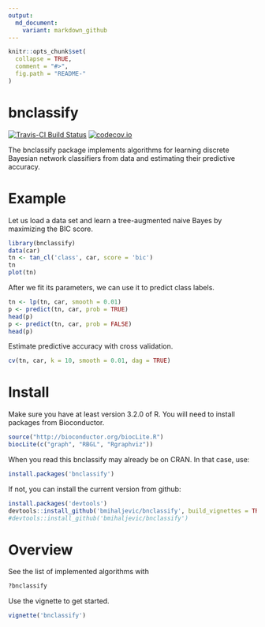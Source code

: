 ```yaml
---
output:
  md_document:
    variant: markdown_github
---
```


```r
knitr::opts_chunk$set(
  collapse = TRUE,
  comment = "#>",
  fig.path = "README-"
)
```
# bnclassify

[![Travis-CI Build Status](https://travis-ci.org/bmihaljevic/bnclassify.svg?branch=master)](https://travis-ci.org/bmihaljevic/bnclassify)
[![codecov.io](https://codecov.io/github/bmihaljevic/bnclassify/coverage.svg?branch=master)](https://codecov.io/github/bmihaljevic/bnclassify?branch=master)

The bnclassify package implements algorithms for learning discrete Bayesian network classifiers from data and estimating their predictive accuracy.

# Example 

Let us load a data set and learn a tree-augmented naive Bayes by maximizing the BIC score.
```r
library(bnclassify)
data(car)
tn <- tan_cl('class', car, score = 'bic')
tn
plot(tn)
```

After we fit its parameters, we can use it to predict class labels. 
```r
tn <- lp(tn, car, smooth = 0.01)
p <- predict(tn, car, prob = TRUE)
head(p)
p <- predict(tn, car, prob = FALSE)
head(p)
```

Estimate predictive accuracy with cross validation.
```r
cv(tn, car, k = 10, smooth = 0.01, dag = TRUE)
```

# Install

Make sure you have at least version 3.2.0 of R. You will need to install packages from Bioconductor.  

```r
source("http://bioconductor.org/biocLite.R")
biocLite(c("graph", "RBGL", "Rgraphviz"))
```

When you read this bnclassify may already be on CRAN. In that case, use:
```r
install.packages('bnclassify')
```

If not, you can install the current version from github:
```r
install.packages('devtools')
devtools::install_github('bmihaljevic/bnclassify', build_vignettes = TRUE)
#devtools::install_github('bmihaljevic/bnclassify')
```

# Overview

See the list of implemented algorithms with 

```r
?bnclassify
```

Use the vignette to get started. 
```r
vignette('bnclassify')
```
